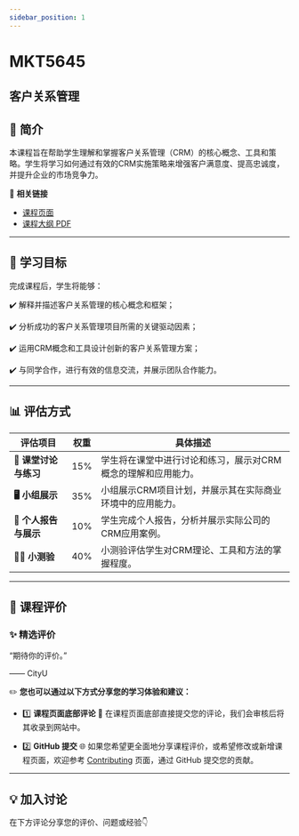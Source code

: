 ```yaml
---
sidebar_position: 1
---
```


# MKT5645
## 客户关系管理

## **📘 简介**
本课程旨在帮助学生理解和掌握客户关系管理（CRM）的核心概念、工具和策略。学生将学习如何通过有效的CRM实施策略来增强客户满意度、提高忠诚度，并提升企业的市场竞争力。

🔗 **相关链接**
- [课程页面](https://www.cityu.edu.hk/catalogue/pg/202526/course/MKT5645.htm)
- [课程大纲 PDF](https://www.cityu.edu.hk/catalogue/pg/202526/course/MKT5645.pdf)

---

## **🎯 学习目标**

完成课程后，学生将能够：

✔️ 解释并描述客户关系管理的核心概念和框架；

✔️ 分析成功的客户关系管理项目所需的关键驱动因素；

✔️ 运用CRM概念和工具设计创新的客户关系管理方案；

✔️ 与同学合作，进行有效的信息交流，并展示团队合作能力。

---

## **📊 评估方式**

| **评估项目**          | **权重** | **具体描述**                                                                                       |
|----------------------|---------|---------------------------------------------------------------------------------------------------|
| **📝 课堂讨论与练习** | 15%     | 学生将在课堂中进行讨论和练习，展示对CRM概念的理解和应用能力。                                     |
| **🖥️ 小组展示**      | 35%     | 小组展示CRM项目计划，并展示其在实际商业环境中的应用能力。                                         |
| **📄 个人报告与展示** | 10%     | 学生完成个人报告，分析并展示实际公司的CRM应用案例。                                               |
| **🧑‍💻 小测验**       | 40%     | 小测验评估学生对CRM理论、工具和方法的掌握程度。                                                     |

---

## **💬 课程评价**

### ✨ **精选评价**
<div className={commentStyles.commentBox}>
    <p className={commentStyles.commentText}>
        “期待你的评价。”
    </p>
    <p className={commentStyles.commentAuthor}>—— CityU</p>
</div>

✏️ **您也可以通过以下方式分享您的学习体验和建议：**

- 1️⃣ **课程页面底部评论**
💬 在课程页面底部直接提交您的评论，我们会审核后将其收录到网站中。

- 2️⃣ **GitHub 提交**
🌐 如果您希望更全面地分享课程评价，或希望修改或新增课程页面，欢迎参考 [Contributing](/contributing) 页面，通过 GitHub 提交您的贡献。

---

## **💡 加入讨论**

在下方评论分享您的评价、问题或经验👇
<Utterances />